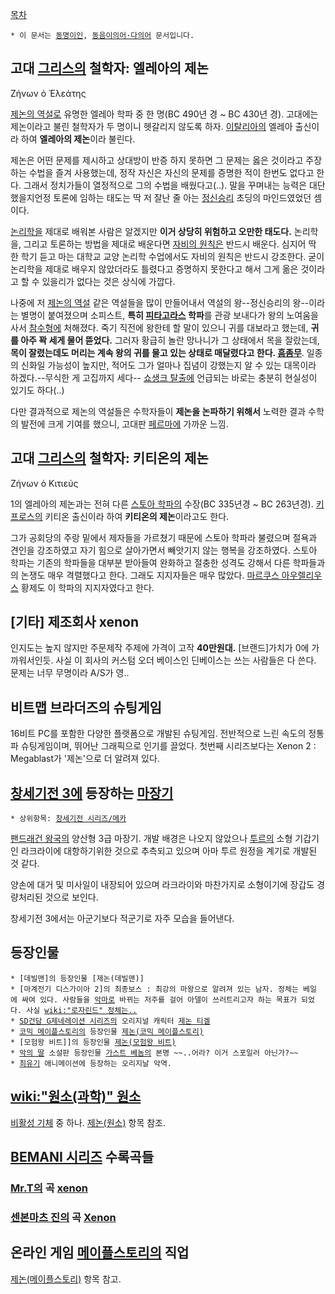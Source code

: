 [[목차]]
 * 이 문서는 [[동명이인]], [[동음이의어·다의어]] 문서입니다.

== 고대 [[그리스]]의 철학자: 엘레아의 제논 ==
Ζήνων ὁ Ἐλεάτης

[[제논의 역설]]로 유명한 엘레아 학파 중 한 명(BC 490년 경 ~ BC 430년 경). 고대에는 제논이라고 불린 철학자가 두 명이니 헷갈리지 않도록 하자. [[이탈리아]]의 엘레아 출신이라 하여 '''엘레아의 제논'''이라 불린다.

제논은 어떤 문제를 제시하고 상대방이 반증 하지 못하면 그 문제는 옳은 것이라고 주장하는 수법을 즐겨 사용했는데, 정작 자신은 자신의 문제를 증명한 적이 한번도 없다고 한다. 그래서 정치가들이 열정적으로 그의 수법을 배웠다고(..). 말을 꾸며내는 능력은 대단했을지언정 토론에 임하는 태도는 딱 저 잘난 줄 아는 [[정신승리]] 초딩의 마인드였었던 셈이다.

[[논리학]]을 제대로 배워본 사람은 알겠지만 '''이거 상당히 위험하고 오만한 태도다.''' 논리학을, 그리고 토론하는 방법을 제대로 배운다면 [[자비의 원칙]]은 반드시 배운다. 심지어 딱 한 학기 듣고 마는 대학교 교양 논리학 수업에서도 자비의 원칙은 반드시 강조한다. 굳이 논리학을 제대로 배우지 않았더라도 틀렸다고 증명하지 못한다고 해서 그게 옮은 것이라고 할 수 있을리가 없다는 것은 상식에 가깝다.

나중에 저 [[제논의 역설]] 같은 역설들을 많이 만들어내서 역설의 왕--정신승리의 왕--이라는 별명이 붙여졌으며 소피스트, '''특히 [[피타고라스]] 학파'''를 관광 보내다가 왕의 노여움을 사서 [[참수형]]에 처해졌다. 죽기 직전에 왕한테 할 말이 있으니 귀를 대보라고 했는데, '''귀를 아주 꽉 세게 물어 뜯었다.''' 그러자 황급히 놀란 망나니가 그 상태에서 목을 잘랐는데, '''목이 잘렸는데도 머리는 계속 왕의 귀를 물고 있는 상태로 매달렸다고 한다. [[흠좀무]]'''. 일종의 신화일 가능성이 높지만, 적어도 그가 얼마나 집념이 강했는지 알 수 있는 대목이라 하겠다.--무식한 게 고집까지 세다-- [[쇼생크 탈출]]에 언급되는 바로는 충분히 현실성이 있기도 하다(..)

다만 결과적으로 제논의 역설들은 수학자들이 '''제논을 논파하기 위해서''' 노력한 결과 수학의 발전에 크게 기여를 했으니, 고대판 [[페르마]]에 가까운 느낌.
== 고대 [[그리스]]의 철학자: 키티온의 제논 ==
Ζήνων ὁ Κιτιεύς

1의 엘레아의 제논과는 전혀 다른 [[스토아 학파]]의 수장(BC 335년경 ~ BC 263년경). [[키프로스]]의 키티온 출신이라 하여 '''키티온의 제논'''이라고도 한다.

그가 공회당의 주랑 밑에서 제자들을 가르쳤기 때문에 스토아 학파라 불렸으며 절욕과 견인을 강조하였고 자기 힘으로 살아가면서 빼앗기지 않는 행복을 강조하였다. 스토아 학파는 기존의 학파들을 대부분 받아들여 완화하고 절충한 성격도 강해서 다른 학파들과의 논쟁도 매우 격렬했다고 한다.  그래도 지지자들은 매우 많았다. [[마르쿠스 아우렐리우스]] 황제도 이 학파의 지지자였다고 한다.

== [기타] 제조회사 xenon ==
인지도는 높지 않지만 주문제작 주제에 가격이 고작 '''40만원대.''' [브랜드]가치가 0에 가까워서인듯. 사실 이 회사의 커스텀 오더 베이스인 딘베이스는 쓰는 사람들은 다 쓴다. 문제는 너무 무명이라 A/S가 영..

== 비트맵 브라더즈의 슈팅게임 ==
16비트 PC를 포함한 다양한 플랫폼으로 개발된 슈팅게임. 전반적으로 느린 속도의 정통파 슈팅게임이며, 뛰어난 그래픽으로 인기를 끌었다. 첫번째 시리즈보다는 Xenon 2 : Megablast가 '제논'으로 더 알려져 있다.

== [[창세기전 3]]에 등장하는 [[마장기]] ==
 * 상위항목: [[창세기전 시리즈/메카]]

[[팬드래건 왕국]]의 양산형 3급 마장기. 개발 배경은 나오지 않았으나 [[투르]]의 소형 기갑기인 라크라이에 대항하기위한 것으로 추측되고 있으며 아마 투르 원정을 계기로 개발된 것 같다.

양손에 대거 및 미사일이 내장되어 있으며 라크라이와 마찬가지로 소형이기에 장갑도 경량처리된 것으로 보인다.

창세기전 3에서는 아군기보다 적군기로 자주 모습을 들어낸다.

== 등장인물 ==
 * [데빌맨]의 등장인물 [제논(데빌맨)]
 * [마계전기 디스가이아 2]의 최종보스 : 최강의 마왕으로 알려져 있는 남자. 정체는 베일에 싸여 있다. 사람들을 [[악마]]로 바뀌는 저주를 걸어 아델이 쓰러트리고자 하는 목표가 되었다. 사실 [[wiki:"로자린드" 정체는..]]
 * [[SD건담 G제네레이션 시리즈]]의 오리지널 캐릭터 [[제논 티겔]]
 * [[코믹 메이플스토리]]의 등장인물 [[제논(코믹 메이플스토리)]]
 * [모험왕 비트]]의 등장인물 [[제논(모험왕 비트)]]
 * [[악의 딸]] 소설판 등장인물 [[가스트 베놈]]의 본명 ~~..어라? 이거 스포일러 아닌가?~~
 * [[최유기]] 애니메이션에 등장하는 오리지날 악역.
== [[wiki:"원소(과학)" 원소]] ==
[[비활성 기체]] 중 하나. [[제논(원소)]] 항목 참조.

== [[BEMANI 시리즈]] 수록곡들 ==
=== [[Mr.T]]의 곡 [[xenon]] ===
=== [[센본마츠 진]]의 곡 [[Xenon]] ===

== 온라인 게임 [[메이플스토리]]의 직업 ==
[[제논(메이플스토리)]] 항목 참고.
